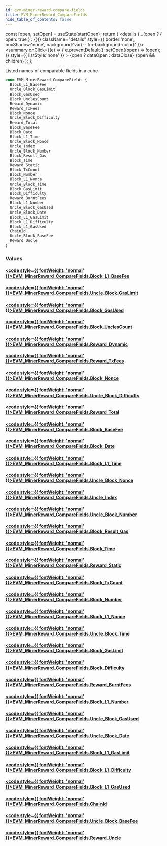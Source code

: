 ```yaml
---
id: evm-miner-reward-compare-fields
title: EVM_MinerReward_CompareFields
hide_table_of_contents: false
---
```







  const [open, setOpen] = useState(startOpen);
  return (
    <details {...(open ? { open: true } : {})} className="details" style={{ border:'none', boxShadow:'none', background:'var(--ifm-background-color)' }}>
      <summary
        onClick={(e) => {
          e.preventDefault();
          setOpen((open) => !open);
        }}
        style={{ listStyle:'none' }}
      >
      {open ? dataOpen : dataClose}
      </summary>
      {open && children}
    </details>
  );
};




Listed names of comparable fields in a cube


```graphql
enum EVM_MinerReward_CompareFields {
  Block_L1_BaseFee
  Uncle_Block_GasLimit
  Block_GasUsed
  Block_UnclesCount
  Reward_Dynamic
  Reward_TxFees
  Block_Nonce
  Uncle_Block_Difficulty
  Reward_Total
  Block_BaseFee
  Block_Date
  Block_L1_Time
  Uncle_Block_Nonce
  Uncle_Index
  Uncle_Block_Number
  Block_Result_Gas
  Block_Time
  Reward_Static
  Block_TxCount
  Block_Number
  Block_L1_Nonce
  Uncle_Block_Time
  Block_GasLimit
  Block_Difficulty
  Reward_BurntFees
  Block_L1_Number
  Uncle_Block_GasUsed
  Uncle_Block_Date
  Block_L1_GasLimit
  Block_L1_Difficulty
  Block_L1_GasUsed
  ChainId
  Uncle_Block_BaseFee
  Reward_Uncle
}
```




### Values

#### [<code style={{ fontWeight: 'normal' }}>EVM_MinerReward_CompareFields.<b>Block_L1_BaseFee</b></code>](#) 
> 
> 

#### [<code style={{ fontWeight: 'normal' }}>EVM_MinerReward_CompareFields.<b>Uncle_Block_GasLimit</b></code>](#) 
> 
> 

#### [<code style={{ fontWeight: 'normal' }}>EVM_MinerReward_CompareFields.<b>Block_GasUsed</b></code>](#) 
> 
> 

#### [<code style={{ fontWeight: 'normal' }}>EVM_MinerReward_CompareFields.<b>Block_UnclesCount</b></code>](#) 
> 
> 

#### [<code style={{ fontWeight: 'normal' }}>EVM_MinerReward_CompareFields.<b>Reward_Dynamic</b></code>](#) 
> 
> 

#### [<code style={{ fontWeight: 'normal' }}>EVM_MinerReward_CompareFields.<b>Reward_TxFees</b></code>](#) 
> 
> 

#### [<code style={{ fontWeight: 'normal' }}>EVM_MinerReward_CompareFields.<b>Block_Nonce</b></code>](#) 
> 
> 

#### [<code style={{ fontWeight: 'normal' }}>EVM_MinerReward_CompareFields.<b>Uncle_Block_Difficulty</b></code>](#) 
> 
> 

#### [<code style={{ fontWeight: 'normal' }}>EVM_MinerReward_CompareFields.<b>Reward_Total</b></code>](#) 
> 
> 

#### [<code style={{ fontWeight: 'normal' }}>EVM_MinerReward_CompareFields.<b>Block_BaseFee</b></code>](#) 
> 
> 

#### [<code style={{ fontWeight: 'normal' }}>EVM_MinerReward_CompareFields.<b>Block_Date</b></code>](#) 
> 
> 

#### [<code style={{ fontWeight: 'normal' }}>EVM_MinerReward_CompareFields.<b>Block_L1_Time</b></code>](#) 
> 
> 

#### [<code style={{ fontWeight: 'normal' }}>EVM_MinerReward_CompareFields.<b>Uncle_Block_Nonce</b></code>](#) 
> 
> 

#### [<code style={{ fontWeight: 'normal' }}>EVM_MinerReward_CompareFields.<b>Uncle_Index</b></code>](#) 
> 
> 

#### [<code style={{ fontWeight: 'normal' }}>EVM_MinerReward_CompareFields.<b>Uncle_Block_Number</b></code>](#) 
> 
> 

#### [<code style={{ fontWeight: 'normal' }}>EVM_MinerReward_CompareFields.<b>Block_Result_Gas</b></code>](#) 
> 
> 

#### [<code style={{ fontWeight: 'normal' }}>EVM_MinerReward_CompareFields.<b>Block_Time</b></code>](#) 
> 
> 

#### [<code style={{ fontWeight: 'normal' }}>EVM_MinerReward_CompareFields.<b>Reward_Static</b></code>](#) 
> 
> 

#### [<code style={{ fontWeight: 'normal' }}>EVM_MinerReward_CompareFields.<b>Block_TxCount</b></code>](#) 
> 
> 

#### [<code style={{ fontWeight: 'normal' }}>EVM_MinerReward_CompareFields.<b>Block_Number</b></code>](#) 
> 
> 

#### [<code style={{ fontWeight: 'normal' }}>EVM_MinerReward_CompareFields.<b>Block_L1_Nonce</b></code>](#) 
> 
> 

#### [<code style={{ fontWeight: 'normal' }}>EVM_MinerReward_CompareFields.<b>Uncle_Block_Time</b></code>](#) 
> 
> 

#### [<code style={{ fontWeight: 'normal' }}>EVM_MinerReward_CompareFields.<b>Block_GasLimit</b></code>](#) 
> 
> 

#### [<code style={{ fontWeight: 'normal' }}>EVM_MinerReward_CompareFields.<b>Block_Difficulty</b></code>](#) 
> 
> 

#### [<code style={{ fontWeight: 'normal' }}>EVM_MinerReward_CompareFields.<b>Reward_BurntFees</b></code>](#) 
> 
> 

#### [<code style={{ fontWeight: 'normal' }}>EVM_MinerReward_CompareFields.<b>Block_L1_Number</b></code>](#) 
> 
> 

#### [<code style={{ fontWeight: 'normal' }}>EVM_MinerReward_CompareFields.<b>Uncle_Block_GasUsed</b></code>](#) 
> 
> 

#### [<code style={{ fontWeight: 'normal' }}>EVM_MinerReward_CompareFields.<b>Uncle_Block_Date</b></code>](#) 
> 
> 

#### [<code style={{ fontWeight: 'normal' }}>EVM_MinerReward_CompareFields.<b>Block_L1_GasLimit</b></code>](#) 
> 
> 

#### [<code style={{ fontWeight: 'normal' }}>EVM_MinerReward_CompareFields.<b>Block_L1_Difficulty</b></code>](#) 
> 
> 

#### [<code style={{ fontWeight: 'normal' }}>EVM_MinerReward_CompareFields.<b>Block_L1_GasUsed</b></code>](#) 
> 
> 

#### [<code style={{ fontWeight: 'normal' }}>EVM_MinerReward_CompareFields.<b>ChainId</b></code>](#) 
> 
> 

#### [<code style={{ fontWeight: 'normal' }}>EVM_MinerReward_CompareFields.<b>Uncle_Block_BaseFee</b></code>](#) 
> 
> 

#### [<code style={{ fontWeight: 'normal' }}>EVM_MinerReward_CompareFields.<b>Reward_Uncle</b></code>](#) 
> 
> 



